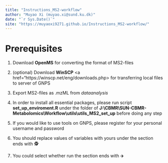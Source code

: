 ```yaml
--- 
title: "Instructions_MS2-workflow"
author: "Muyao Xi (muyao.xi@sund.ku.dk)"
date: "`r Sys.Date()`"
site: "https://muyaoxi9271.github.io/Instructions_MS2-workflow/"
---
```


# Prerequisites 

1. Download **OpenMS** <a href="https://abibuilder.cs.uni-tuebingen.de/archive/openms/OpenMSInstaller/release/" target="blank"></a> for converting the format of MS2-files 

2. (optional) Download **WinSCP** <a href="https://winscp.net/eng/downloads.php></a> for transferring local files to server of GNPS

3. Export MS2-files as .mzML from $dataanalysis$

4. In order to install all essential packages, please run script **set_up_enviroment.R** under the folder of **J:\\CBMR\\SUN-CBMR-Metabolomics\\Workflow\\utils\\utils_MS2_set_up** before doing any step

5. If you would like to use tools on GNPS, please register for your personal username and password

6. You should replace values of variables with yours under the section ends with 🕵️

7. You could select whether run the section ends with ✈️


